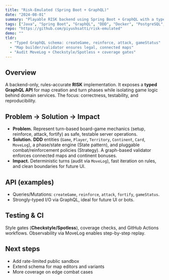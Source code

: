```yaml
---
title: "Risk-Emulated (Spring Boot + GraphQL)"
date: "2024-08-01"
summary: "Playable RISK backend using Spring Boot + GraphQL with a typed schema (createGame, reinforce, attack, gameStatus), map validator, State/Strategy engine, audit MoveLog, and CI gates."
tags: ["Java", "Spring Boot", "GraphQL", "DDD", "Docker", "PostgreSQL", "Testing"]
repo: "https://github.com/piyushsatti/risk-emulated"
demo: ""
tldr:
  - "Typed GraphQL schema: createGame, reinforce, attack, gameStatus"
  - "Map builder/validator ensures legal, connected maps"
  - "Audit MoveLog + Checkstyle/Spotless + coverage gates"
---
```


## Overview
A backend-only, rules-accurate **RISK** implementation. It exposes a **typed GraphQL API** for map creation and turn phases while isolating game logic behind domain services. The focus: correctness, testability, and reproducibility.

## Problem → Solution → Impact
- **Problem.** Represent turn-based board-game mechanics (setup, reinforce, attack, fortify) as safe, testable server operations.
- **Solution.** **DDD** entities (`Game`, `Player`, `Territory`, `Continent`, `Card`, `MoveLog`), a phase/state engine (State pattern), and pluggable combat/reinforcement policies (Strategy). A graph-based validator enforces connected maps and continent bonuses.
- **Impact.** Deterministic turns (audit via `MoveLog`), fast iteration on rules, and clean boundaries for future UI.

## API (examples)
- Queries/Mutations: `createGame`, `reinforce`, `attack`, `fortify`, `gameStatus`.
- Strongly-typed I/O via GraphQL, ideal for future UI or bots.

## Testing & CI
Style gates (**Checkstyle/Spotless**), coverage checks, and GitHub Actions workflows. Observability via MoveLog enables step-by-step replay.

## Next steps
- Add rate-limited public sandbox
- Extend schema for map editors and variants
- More coverage on edge combat cases